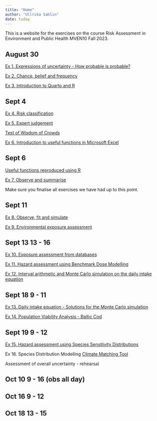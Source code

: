 ```yaml
---
title: "Home"
author: "Ullrika Sahlin"
date: today
---
```


This is a website for the exercises on the course Risk Assessment in Environment and Public Health MVEN10 Fall 2023.

## August 30

[Ex 1. Expressions of uncertainty - How probable is probable?](ex/expressing_uncertainty.qmd)

[Ex 2. Chance, belief and frequency](ex/chance_belief_frequency.qmd)

[Ex 3. Introduction to Quarto and R](ex/introduction_to_quarto_and_R.qmd)

## Sept 4 

[Ex 4. Risk classification](ex/risk_classification_ROC.qmd)

[Ex 5. Expert judgement](ex/expert_judgement.qmd)

[Test of Wisdom of Crowds](ex/wisdom_of_crowds.qmd)

[Ex 6. Introduction to useful functions in Microsoft Excel](ex/useful_functions.qmd)


## Sept 6 

[Useful functions reproduced using R](ex/useful_functions_with_R.qmd)

[Ex 7. Observe and summarise](ex/observe_summarise.qmd)

Make sure you finalise all exercises we have had up to this point. 

## Sept 11

[Ex 8. Observe, fit and simulate](ex/observe_fit_simulate.qmd)

[Ex 9. Environmental exposure assessment](ex/ex_environ_exposure_assessment.qmd)

## Sept 13 13 - 16

[Ex 10. Exposure assessment from databases](ex/ex_exposure_assessment_databases.qmd)

[Ex 11. Hazard assessment using Benchmark Dose Modelling](ex/ex_benchmark_dose_modelling.qmd)

[Ex 12. Interval arithmetic and Monte Carlo simulation on the daily intake equation](ex/ex_daily_intake_equation.qmd)

## Sept 18 9 - 11

[Ex 13. Daily intake equation - Solutions for the Monte Carlo simulation](ex/ex_daily_intake_equation_MC.qmd)

[Ex 14. Population Viability Analysis - Baltic Cod](ex/ex_population_viability_analysis.qmd)

## Sept 19 9 - 12

[Ex 15. Hazard assessment using Species Sensitivity Distributions](ex/ex_species_sensitivity_distribution.qmd)

Ex 16. Species Distribution Modelling [Climate Matching Tool](https://climate.b3nz.org.nz/#!/)

Assessment of overall uncertainty - rehearsal

## Oct 10 9 - 16 (obs all day)

## Oct 16 9 - 12

## Oct 18 13 - 15